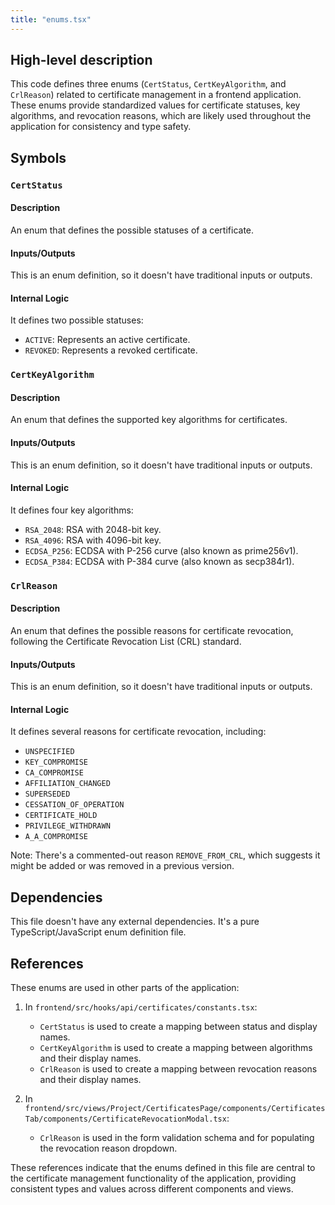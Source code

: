 ```yaml
---
title: "enums.tsx"
---
```


## High-level description
This code defines three enums (`CertStatus`, `CertKeyAlgorithm`, and `CrlReason`) related to certificate management in a frontend application. These enums provide standardized values for certificate statuses, key algorithms, and revocation reasons, which are likely used throughout the application for consistency and type safety.

## Symbols

### `CertStatus`
#### Description
An enum that defines the possible statuses of a certificate.

#### Inputs/Outputs
This is an enum definition, so it doesn't have traditional inputs or outputs.

#### Internal Logic
It defines two possible statuses:
- `ACTIVE`: Represents an active certificate.
- `REVOKED`: Represents a revoked certificate.

### `CertKeyAlgorithm`
#### Description
An enum that defines the supported key algorithms for certificates.

#### Inputs/Outputs
This is an enum definition, so it doesn't have traditional inputs or outputs.

#### Internal Logic
It defines four key algorithms:
- `RSA_2048`: RSA with 2048-bit key.
- `RSA_4096`: RSA with 4096-bit key.
- `ECDSA_P256`: ECDSA with P-256 curve (also known as prime256v1).
- `ECDSA_P384`: ECDSA with P-384 curve (also known as secp384r1).

### `CrlReason`
#### Description
An enum that defines the possible reasons for certificate revocation, following the Certificate Revocation List (CRL) standard.

#### Inputs/Outputs
This is an enum definition, so it doesn't have traditional inputs or outputs.

#### Internal Logic
It defines several reasons for certificate revocation, including:
- `UNSPECIFIED`
- `KEY_COMPROMISE`
- `CA_COMPROMISE`
- `AFFILIATION_CHANGED`
- `SUPERSEDED`
- `CESSATION_OF_OPERATION`
- `CERTIFICATE_HOLD`
- `PRIVILEGE_WITHDRAWN`
- `A_A_COMPROMISE`

Note: There's a commented-out reason `REMOVE_FROM_CRL`, which suggests it might be added or was removed in a previous version.

## Dependencies
This file doesn't have any external dependencies. It's a pure TypeScript/JavaScript enum definition file.

## References
These enums are used in other parts of the application:

1. In `frontend/src/hooks/api/certificates/constants.tsx`:
   - `CertStatus` is used to create a mapping between status and display names.
   - `CertKeyAlgorithm` is used to create a mapping between algorithms and their display names.
   - `CrlReason` is used to create a mapping between revocation reasons and their display names.

2. In `frontend/src/views/Project/CertificatesPage/components/CertificatesTab/components/CertificateRevocationModal.tsx`:
   - `CrlReason` is used in the form validation schema and for populating the revocation reason dropdown.

These references indicate that the enums defined in this file are central to the certificate management functionality of the application, providing consistent types and values across different components and views.